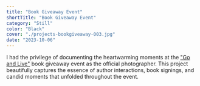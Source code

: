 ```yaml
---
title: "Book Giveaway Event"
shortTitle: "Book Giveaway Event"
category: "Still"
color: "Black"
cover: "./projects-bookgiveaway-003.jpg"
date: "2023-10-06"
---
```


I had the privilege of documenting the heartwarming moments at the ["Go and Live"](https://www.amazon.com/Go-Live-Supriya-Singh/dp/B0CJHPBNVW/ "Go and Live") book giveaway event as the official photographer. This project beautifully captures the essence of author interactions, book signings, and candid moments that unfolded throughout the event.